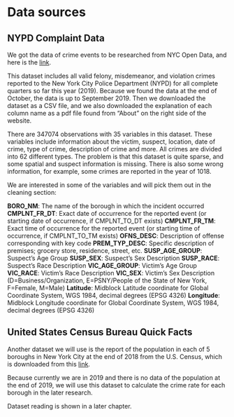 # Data sources

## NYPD Complaint Data

We got the data of crime events to be researched from NYC Open Data, and here is the [link](https://data.cityofnewyork.us/Public-Safety/NYPD-Complaint-Data-Current-Year-To-Date-/5uac-w243/data).

This dataset includes all valid felony, misdemeanor, and violation crimes reported to the New York City Police Department (NYPD) for all complete quarters so far this year (2019). Because we found the data at the end of October, the data is up to September 2019. Then we downloaded the dataset as a CSV file, and we also downloaded the explanation of each column name as a pdf file found from "About" on the right side of the website.

There are 347074 observations with 35 variables in this dataset. These variables include information about the victim, suspect, location, date of crime, type of crime, description of crime and more. All crimes are divided into 62 different types. The problem is that this dataset is quite sparse, and some spatial and suspect information is missing. There is also some wrong information, for example, some crimes are reported in the year of 1018.

We are interested in some of the variables and will pick them out in the cleaning section:

**BORO_NM**: The name of the borough in which the incident occurred
**CMPLNT_FR_DT**: Exact date of occurrence for the reported event (or starting date of occurrence, if CMPLNT_TO_DT exists)
**CMPLNT_FR_TM**: Exact time of occurrence for the reported event (or starting time of occurrence, if CMPLNT_TO_TM exists)
**OFNS_DESC**: Description of offense corresponding with key code
**PREM_TYP_DESC**: Specific description of premises; grocery store, residence, street, etc.
**SUSP_AGE_GROUP**: Suspect’s Age Group
**SUSP_SEX**: Suspect’s Sex Description
**SUSP_RACE**: Suspect’s Race Description
**VIC_AGE_GROUP**: Victim’s Age Group
**VIC_RACE**: Victim’s Race Description
**VIC_SEX**: Victim’s Sex Description (D=Business/Organization, E=PSNY/People of the State of New York, F=Female, M=Male)
**Latitude**: Midblock Latitude coordinate for Global Coordinate System, WGS 1984, decimal degrees (EPSG 4326)
**Longitude**: Midblock Longitude coordinate for Global Coordinate System, WGS 1984, decimal degrees (EPSG 4326)

## United States Census Bureau Quick Facts

Another dataset we will use is the report of the population in each of 5 boroughs in New York City at the end of 2018 from the U.S. Census, which is downloaded from this [link](https://www.census.gov/quickfacts/fact/table/newyorkcountymanhattanboroughnewyork,bronxcountybronxboroughnewyork,queenscountyqueensboroughnewyork,kingscountybrooklynboroughnewyork,richmondcountystatenislandboroughnewyork,newyorkcitynewyork/HSG010218).

Because currently we are in 2019 and there is no data of the population at the end of 2019, we will use this dataset to calculate the crime rate for each borough in the later research.

Dataset reading is shown in a later chapter.